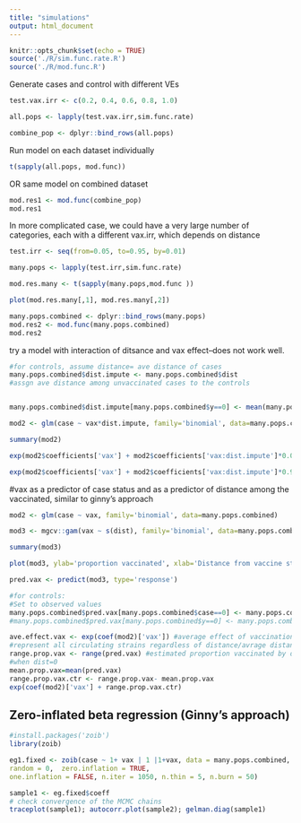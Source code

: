 ```yaml
---
title: "simulations"
output: html_document
---
```


```r
knitr::opts_chunk$set(echo = TRUE)
source('./R/sim.func.rate.R')
source('./R/mod.func.R')

```

Generate cases and control with different VEs
```r
test.vax.irr <- c(0.2, 0.4, 0.6, 0.8, 1.0)

all.pops <- lapply(test.vax.irr,sim.func.rate) 

combine_pop <- dplyr::bind_rows(all.pops)
```

Run model on each dataset individually
```r

t(sapply(all.pops, mod.func))
```

OR same model on combined dataset
```r
mod.res1 <- mod.func(combine_pop)
mod.res1
```



In more complicated case, we could have a very large number of categories,  each with a different vax.irr, which depends on distance
```r
test.irr <- seq(from=0.05, to=0.95, by=0.01)

many.pops <- lapply(test.irr,sim.func.rate)
```

```r
mod.res.many <- t(sapply(many.pops,mod.func ))
```

```r
plot(mod.res.many[,1], mod.res.many[,2])
```

```r
many.pops.combined <- dplyr::bind_rows(many.pops)
mod.res2 <- mod.func(many.pops.combined)
mod.res2
```
try a model with interaction of ditsance and vax effect--does not work well.
```r

#for controls, assume distance= ave distance of cases
many.pops.combined$dist.impute <- many.pops.combined$dist
#assgn ave distance among unvaccinated cases to the controls


many.pops.combined$dist.impute[many.pops.combined$y==0] <- mean(many.pops.combined$dist[many.pops.combined$y==1 & many.pops.combined$vax==0])

mod2 <- glm(case ~ vax*dist.impute, family='binomial', data=many.pops.combined)

summary(mod2)

exp(mod2$coefficients['vax'] + mod2$coefficients['vax:dist.impute']*0.05)

exp(mod2$coefficients['vax'] + mod2$coefficients['vax:dist.impute']*0.95)
```


#vax as a predictor of case status and as a predictor of distance among the vaccinated, similar to ginny's approach

```r
mod2 <- glm(case ~ vax, family='binomial', data=many.pops.combined)

mod3 <- mgcv::gam(vax ~ s(dist), family='binomial', data=many.pops.combined[many.pops.combined$case==1,])

summary(mod3)

plot(mod3, ylab='proportion vaccinated', xlab='Distance from vaccine strain', bty='l')

pred.vax <- predict(mod3, type='response')
```

```r
#for controls:
#Set to observed values
many.pops.combined$pred.vax[many.pops.combined$case==0] <- many.pops.combined$vax[many.pops.combined$case==0] # for controls use observed vaccine status
#many.pops.combined$pred.vax[many.pops.combined$y==0] <- many.pops.combined$vax[many.pops.combined$y==0] # for controls use observed vaccine status

ave.effect.vax <- exp(coef(mod2)['vax']) #average effect of vaccination comparing cases and test negative controls; 
#represent all circulating strains regardless of distance/avrage distance
range.prop.vax <- range(pred.vax) #estimated proportion vaccinated by distance
#when dist=0
mean.prop.vax=mean(pred.vax)
range.prop.vax.ctr <- range.prop.vax- mean.prop.vax
exp(coef(mod2)['vax'] + range.prop.vax.ctr) 

```

## Zero-inflated beta regression (Ginny's approach)
```r
#install.packages('zoib')
library(zoib)

eg1.fixed <- zoib(case ~ 1+ vax | 1 |1+vax, data = many.pops.combined, joint = FALSE,
random = 0,  zero.inflation = TRUE,
one.inflation = FALSE, n.iter = 1050, n.thin = 5, n.burn = 50)

sample1 <- eg.fixed$coeff
# check convergence of the MCMC chains
traceplot(sample1); autocorr.plot(sample2); gelman.diag(sample1)
```



